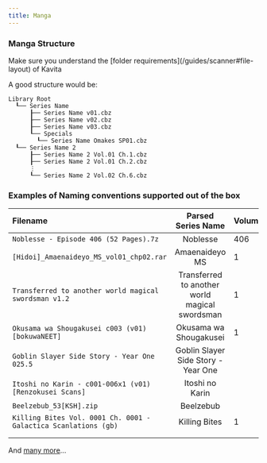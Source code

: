 ```yaml
---
title: Manga
---
```



### Manga Structure
<Callout type="info">
	 Make sure you understand the [folder requirements](/guides/scanner#file-layout) of Kavita
</Callout>


A good structure would be:
```
Library Root
  ┖── Series Name
      ┠── Series Name v01.cbz
      ┠── Series Name v02.cbz
      ┠── Series Name v03.cbz
      ┖── Specials
        ┖── Series Name Omakes SP01.cbz
  ┖── Series Name 2
      ┠── Series Name 2 Vol.01 Ch.1.cbz
      ┠── Series Name 2 Vol.01 Ch.2.cbz
      ⋮
      ┖── Series Name 2 Vol.02 Ch.6.cbz
```

### Examples of Naming conventions supported out of the box

| Filename                                                        |               Parsed Series Name               | Volume | Chapter |
|:----------------------------------------------------------------|:----------------------------------------------:|:-------|:--------|
| `Noblesse - Episode 406 (52 Pages).7z`                          |                    Noblesse                    | 406    |         |
| `[Hidoi]_Amaenaideyo_MS_vol01_chp02.rar`                        |                 Amaenaideyo MS                 | 1      | 2       |
| `Transferred to another world magical swordsman v1.2`           | Transferred to another world magical swordsman | 1      | 2       |
| `Okusama wa Shougakusei c003 (v01) [bokuwaNEET]`                |             Okusama wa Shougakusei             | 1      | 3       |
| `Goblin Slayer Side Story - Year One 025.5`                     |      Goblin Slayer Side Story - Year One       |        | 25.5    |
| `Itoshi no Karin - c001-006x1 (v01) [Renzokusei Scans]`         |                Itoshi no Karin                 |        | 1-6     |
| `Beelzebub_53[KSH].zip`                                         |                   Beelzebub                    |        | 53      |
| `Killing Bites Vol. 0001 Ch. 0001 - Galactica Scanlations (gb)` |                 Killing Bites                  | 1      | 1       |
|                                                                 |                                                |        |         |
|                                                                 |                                                |        |         |
And [many more](https://github.com/Kareadita/Kavita/blob/develop/API.Tests/Parser/MangaParserTests.cs)...